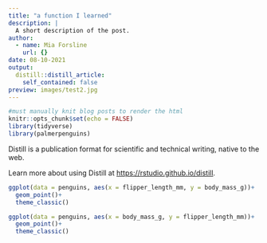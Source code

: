 ```yaml
---
title: "a function I learned"
description: |
  A short description of the post.
author:
  - name: Mia Forsline
    url: {}
date: 08-10-2021
output:
  distill::distill_article:
    self_contained: false
preview: images/test2.jpg
---
```



```r
#must manually knit blog posts to render the html 
knitr::opts_chunk$set(echo = FALSE)
library(tidyverse)
library(palmerpenguins)
```

Distill is a publication format for scientific and technical writing, native to the web.

Learn more about using Distill at <https://rstudio.github.io/distill>.

```r
ggplot(data = penguins, aes(x = flipper_length_mm, y = body_mass_g))+
  geom_point()+
  theme_classic()
```

```r
ggplot(data = penguins, aes(x = body_mass_g, y = flipper_length_mm))+
  geom_point()+
  theme_classic()
```

